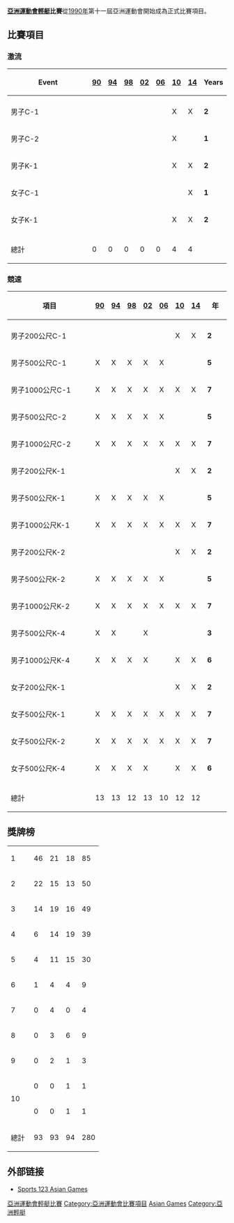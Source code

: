 '''[[亞洲運動會|亞洲運動會]][[輕艇|輕艇]]比賽'''從[[1990年亞洲運動會|1990年]]第十一屆亞洲運動會開始成為正式比賽項目。

==比賽項目==
===激流===
{| class=wikitable style="text-align:center"
! width="200"|Event || width=20|[[1990年亞洲運動會輕艇比賽|90]] || width=20|[[1994年亞洲運動會輕艇比賽|94]] || width=20|[[1998年亞洲運動會輕艇比賽|98]] || width=20|[[2002年亞洲運動會輕艇比賽|02]] || width=20|[[2006年亞洲運動會輕艇比賽|06]] || width=20|[[2010年亞洲運動會輕艇比賽|10]] || width=20|[[2014年亞洲運動會輕艇比賽|14]] || width=40|Years
|-bgcolor=#DDDDDD
|colspan=9| 
|- 
|align=left| 男子C-1 || || || || || || X || X || '''2'''
|- 
|align=left| 男子C-2 || || || || || || X |||| '''1'''
|- 
|align=left| 男子K-1 || || || || || || X || X || '''2'''
|- 
|align=left| 女子C-1 || || || || || || || X || '''1'''
|- 
|align=left| 女子K-1 || || || || || || X || X || '''2'''
|-bgcolor=#DDDDDD
|colspan=9| 
|-
!總計 || 0 || 0 || 0 || 0 || 0 || 4 || 4 ||
|}

===競速===
{| class=wikitable style="text-align:center"
! width="200"|項目 || width=20|[[1990年亞洲運動會輕艇比賽|90]] || width=20|[[1994年亞洲運動會輕艇比賽|94]] || width=20|[[1998年亞洲運動會輕艇比賽|98]] || width=20|[[2002年亞洲運動會輕艇比賽|02]] || width=20|[[2006年亞洲運動會輕艇比賽|06]] || width=20|[[2010年亞洲運動會輕艇比賽|10]] || width=20|[[2014年亞洲運動會輕艇比賽|14]] || width=40|年
|-bgcolor=#DDDDDD
|colspan=9| 
|- 
|align=left| 男子200公尺C-1 || || || || || || X || X || '''2'''
|- 
|align=left| 男子500公尺C-1 || X || X || X || X || X || || || '''5'''
|- 
|align=left| 男子1000公尺C-1 || X || X || X || X || X || X || X || '''7'''
|- 
|align=left| 男子500公尺C-2 || X || X || X || X || X || || || '''5'''
|- 
|align=left| 男子1000公尺C-2 || X || X || X || X || X || X || X || '''7'''
|- 
|align=left| 男子200公尺K-1 || || || || || || X || X || '''2'''
|- 
|align=left| 男子500公尺K-1 || X || X || X || X || X || || || '''5'''
|- 
|align=left| 男子1000公尺K-1 || X || X || X || X || X || X || X || '''7'''
|- 
|align=left| 男子200公尺K-2 || || || || || || X || X || '''2'''
|- 
|align=left| 男子500公尺K-2 || X || X || X || X || X || || || '''5'''
|- 
|align=left| 男子1000公尺K-2 || X || X || X || X || X || X || X || '''7'''
|- 
|align=left| 男子500公尺K-4 || X || X || || X || || || || '''3'''
|- 
|align=left| 男子1000公尺K-4 || X || X || X || X || || X || X || '''6'''
|- 
|align=left| 女子200公尺K-1 || || || || || || X || X || '''2'''
|- 
|align=left| 女子500公尺K-1 || X || X || X || X || X || X || X || '''7'''
|- 
|align=left| 女子500公尺K-2 || X || X || X || X || X || X || X || '''7'''
|- 
|align=left| 女子500公尺K-4 || X || X || X || X || || X || X || '''6'''
|-bgcolor=#DDDDDD
|colspan=9| 
|-
!總計 || 13 || 13 || 12 || 13 || 10 || 12 || 12 ||
|}

==獎牌榜==
{| {{RankedMedalTable|nation-width=200px}}
|-
| 1 ||align=left| {{flagIOC2|CHN|Asian Games}} || 46 || 21 || 18 || 85
|-
| 2 ||align=left| {{flagIOC2|KAZ|Asian Games}} || 22 || 15 || 13 || 50
|-
| 3 ||align=left| {{flagIOC2|UZB|Asian Games}} || 14 || 19 || 16 || 49
|-
| 4 ||align=left| {{flagIOC2|JPN|Asian Games}} || 6 || 14 || 19 || 39
|-
| 5 ||align=left| {{flagIOC2|KOR|Asian Games}} || 4 || 11 || 15 || 30
|-
| 6 ||align=left| {{flagIOC2|IRI|Asian Games}} || 1 || 4 || 4 || 9
|-
| 7 ||align=left| {{flagIOC2|TPE|Asian Games}} || 0 || 4 || 0 || 4
|-
| 8 ||align=left| {{flagIOC2|PRK|Asian Games}} || 0 || 3 || 6 || 9
|-
| 9 ||align=left| {{flagIOC2|INA|Asian Games}} || 0 || 2 || 1 || 3
|-
| rowspan=2|10 ||align=left| {{flagIOC2|IND|Asian Games}} || 0 || 0 || 1 || 1
|-
| align=left| {{flagIOC2|KGZ|Asian Games}} || 0 || 0 || 1 || 1
|-
!colspan=2| 總計 || 93 || 93 || 94 || 280
|}

== 外部链接 ==
*[https://web.archive.org/web/20111007001047/http://sports123.com/asg/index.html Sports 123 Asian Games]{{En}}

{{亞洲運動會項目}}
{{亞洲運動會輕艇比賽}}



[[Category:亞洲運動會輕艇比賽|]]
[[Category:亞洲運動會比賽項目|Category:亞洲運動會比賽項目]]
[[Category:綜合運動會輕艇比賽|Asian Games]]
[[Category:亞洲輕艇|Category:亞洲輕艇]]